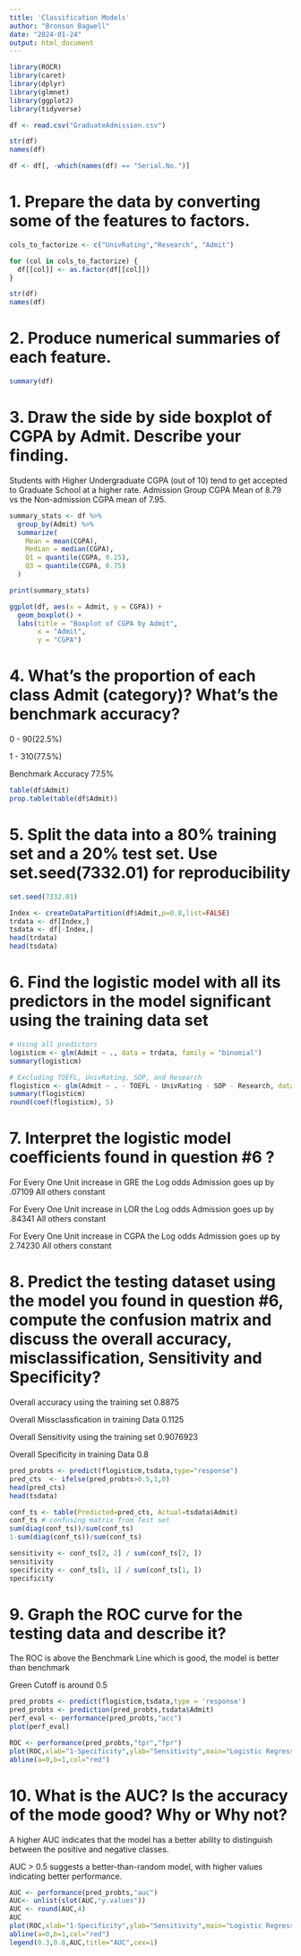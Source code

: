 ---
title: 'Classification Models'
author: "Bronson Bagwell"
date: "2024-01-24"
output: html_document
---


```{r, results='hide', warning=FALSE, message=FALSE}
library(ROCR)
library(caret)
library(dplyr)
library(glmnet)
library(ggplot2)
library(tidyverse)
```

```{r, results='hide'}
df <- read.csv("GraduateAdmission.csv")

str(df)
names(df)

df <- df[, -which(names(df) == "Serial.No.")]
```
# 1. Prepare the data by converting some of the features to factors.
```{r}
cols_to_factorize <- c("UnivRating","Research", "Admit")

for (col in cols_to_factorize) {
  df[[col]] <- as.factor(df[[col]])
}

str(df)
names(df)

```
# 2. Produce numerical summaries of each feature. 

```{r}
summary(df)
```
# 3. Draw the side by side boxplot of CGPA by Admit. Describe your finding. 

Students with Higher Undergraduate CGPA (out of 10) tend to get accepted to Graduate School at a higher rate. Admission Group CGPA Mean of 8.79 vs the Non-admission CGPA mean of 7.95. 

```{r}
summary_stats <- df %>%
  group_by(Admit) %>%
  summarize(
    Mean = mean(CGPA),
    Median = median(CGPA),
    Q1 = quantile(CGPA, 0.25),
    Q3 = quantile(CGPA, 0.75)
  )

print(summary_stats)

ggplot(df, aes(x = Admit, y = CGPA)) +
  geom_boxplot() +
  labs(title = "Boxplot of CGPA by Admit",
       x = "Admit",
       y = "CGPA")

```



# 4. What’s the proportion of each class Admit (category)? What’s the benchmark accuracy?
     
  0 - 90(22.5%)  
  
  1 - 310(77.5%)
  
  Benchmark Accuracy 77.5%

```{r}
table(df$Admit)
prop.table(table(df$Admit))
```
# 5. Split the data into a 80% training set and a 20% test set. Use set.seed(7332.01) for reproducibility

```{r}
set.seed(7332.01)

Index <- createDataPartition(df$Admit,p=0.8,list=FALSE)
trdata <- df[Index,] 
tsdata <- df[-Index,]  
head(trdata)
head(tsdata) 
```

# 6. Find the logistic model with all its predictors in the model significant using the training data set
```{r}
# Using all predictors
logisticm <- glm(Admit ~ ., data = trdata, family = "binomial")
summary(logisticm)

# Excluding TOEFL, UnivRating, SOP, and Research
flogisticm <- glm(Admit ~ . - TOEFL - UnivRating - SOP - Research, data = trdata, family = "binomial")
summary(flogisticm)
round(coef(flogisticm), 5)
```
# 7. Interpret the logistic model coefficients found in question #6 ?

For Every One Unit increase in GRE the Log odds Admission goes up by .07109 All others constant

For Every One Unit increase in LOR the Log odds Admission goes up by .84341 All others constant

For Every One Unit increase in CGPA the Log odds Admission goes up by 2.74230 All others constant

# 8. Predict the testing dataset using the model you found in question #6, compute the confusion matrix and discuss the overall accuracy, misclassification, Sensitivity and Specificity?

 Overall accuracy using the training set 0.8875

 Overall Missclassfication in training Data 0.1125

 Overall Sensitivity using the training set 0.9076923

 Overall Specificity in training Data 0.8

```{r}
pred_probts <- predict(flogisticm,tsdata,type="response")
pred_cts  <- ifelse(pred_probts>0.5,1,0) 
head(pred_cts) 
head(tsdata)  

conf_ts <- table(Predicted=pred_cts, Actual=tsdata$Admit)
conf_ts # confusing matrix from Test set
sum(diag(conf_ts))/sum(conf_ts)   
1-sum(diag(conf_ts))/sum(conf_ts)

sensitivity <- conf_ts[2, 2] / sum(conf_ts[2, ])
sensitivity
specificity <- conf_ts[1, 1] / sum(conf_ts[1, ])
specificity
```

# 9. Graph the ROC curve for the testing data and describe it?

The ROC is above the Benchmark Line which is good, the model is better than benchmark

Green Cutoff is around 0.5
```{r}
pred_probts <- predict(flogisticm,tsdata,type = 'response')
pred_probts <- prediction(pred_probts,tsdata$Admit)
perf_eval <- performance(pred_probts,"acc")
plot(perf_eval)

ROC <- performance(pred_probts,"tpr","fpr") 
plot(ROC,xlab="1-Specificity",ylab="Sensitivity",main="Logistic Regression ROC",colorize=TRUE)  
abline(a=0,b=1,col="red") 
```

# 10. What is the AUC? Is the accuracy of the mode good? Why or Why not?

A higher AUC indicates that the model has a better ability to distinguish between the positive and negative classes.

AUC > 0.5 suggests a better-than-random model, with higher values indicating better performance.
```{r}
AUC <- performance(pred_probts,"auc")
AUC<- unlist(slot(AUC,"y.values")) 
AUC <- round(AUC,4)  
AUC
plot(ROC,xlab="1-Specificity",ylab="Sensitivity",main="Logistic Regression AUC",colorize=TRUE)
abline(a=0,b=1,col="red")
legend(0.3,0.8,AUC,title="AUC",cex=1)
```

